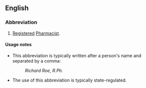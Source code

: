 {{also|RPH}}
==English==

===Abbreviation===
{{rfc-header|Abbreviation}}
{{en-abbr}}

# {{lb|en|US}} [[registered|Registered]] [[pharmacist|Pharmacist]].

====Usage notes====
* This abbreviation is typically written after a person's name and separated by a comma:
*: ''Richard Roe, R.Ph.''
* The use of this abbreviation is typically state-regulated.